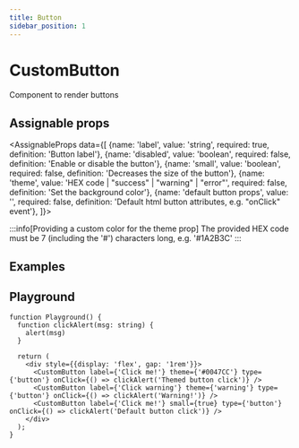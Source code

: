 ```yaml
---
title: Button
sidebar_position: 1
---
```


# CustomButton

Component to render buttons

## Assignable props
<AssignableProps
  data={[
    {name: 'label', value: 'string', required: true, definition: 'Button label'},
    {name: 'disabled', value: 'boolean', required: false, definition: 'Enable or disable the button'},
    {name: 'small', value: 'boolean', required: false, definition: 'Decreases the size of the button'},
    {name: 'theme', value: 'HEX code | "success" | "warning" | "error"', required: false, definition: 'Set the background color'},
    {name: 'default button props', value: '', required: false, definition: 'Default html button attributes, e.g. "onClick" event'},
  ]}>
</AssignableProps>


:::info[Providing a custom color for the theme prop]
The provided HEX code must be 7 (including the '#') characters long, e.g. '#1A2B3C'
:::

## Examples

<ButtonShowcase/>

## Playground
```tsx live
function Playground() {
  function clickAlert(msg: string) {
    alert(msg)
  }

  return (
    <div style={{display: 'flex', gap: '1rem'}}>
      <CustomButton label={'Click me!'} theme={'#0047CC'} type={'button'} onClick={() => clickAlert('Themed button click')} />
      <CustomButton label={'Click warning'} theme={'warning'} type={'button'} onClick={() => clickAlert('Warning!')} />
      <CustomButton label={'Click me!'} small={true} type={'button'} onClick={() => clickAlert('Default button click')} />
    </div>
  );
}
```